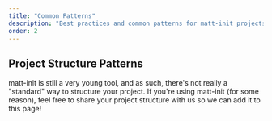 ```yaml
---
title: "Common Patterns"
description: "Best practices and common patterns for matt-init projects"
order: 2
---
```


## Project Structure Patterns

matt-init is still a very young tool, and as such, there's not really a "standard" way to structure your project. If you're using matt-init (for some reason), feel free to share your project structure with us so we can add it to this page!